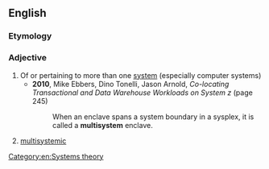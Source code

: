 ==English==

===Etymology===
{{prefix|en|multi|system}}

===Adjective===
{{en-adj|-}}

# Of or pertaining to more than one [[system]] (especially computer systems)
#* '''2010''', Mike Ebbers, Dino Tonelli, Jason Arnold, ''Co-locating Transactional and Data Warehouse Workloads on System z'' (page 245)
#*: When an enclave spans a system boundary in a sysplex, it is called a '''multisystem''' enclave.
# [[multisystemic]]

[[Category:en:Systems theory]]